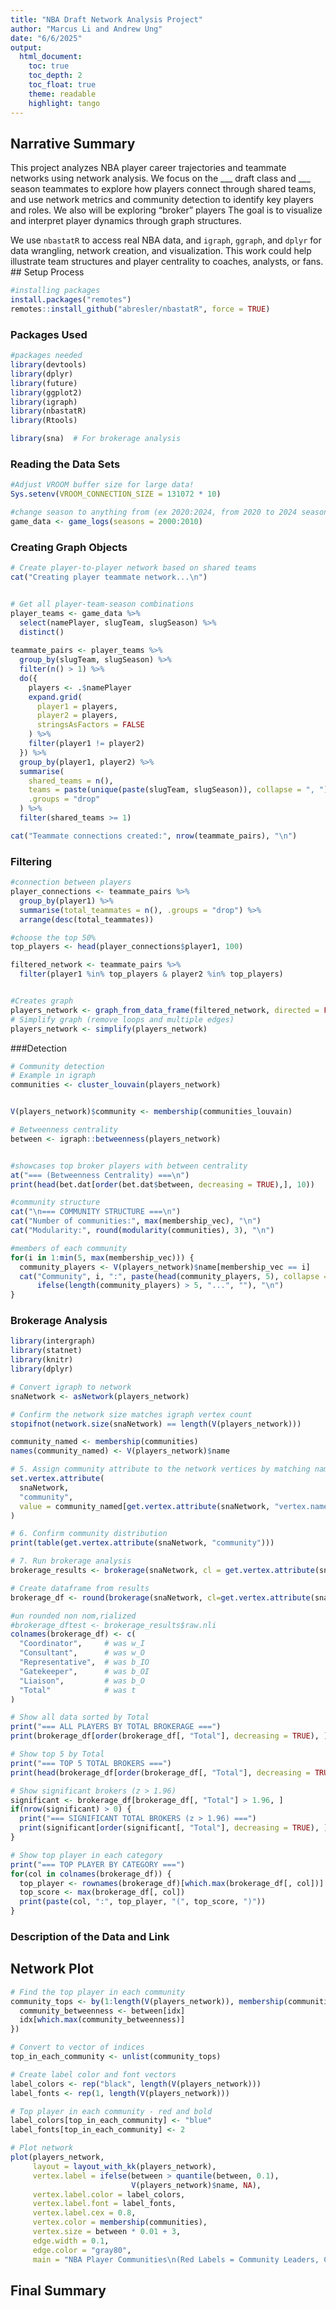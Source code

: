 ```yaml
---
title: "NBA Draft Network Analysis Project"
author: "Marcus Li and Andrew Ung"
date: "6/6/2025"
output:
  html_document:
    toc: true
    toc_depth: 2
    toc_float: true
    theme: readable
    highlight: tango
---
```


## Narrative Summary

This project analyzes NBA player career trajectories and teammate networks using network analysis. We focus on the \_\_\_ draft class and \_\_\_ season teammates to explore how players connect through shared teams, and use network metrics and community detection to identify key players and roles. We also will be exploring "broker" players The goal is to visualize and interpret player dynamics through graph structures.

We use `nbastatR` to access real NBA data, and `igraph`, `ggraph`, and `dplyr` for data wrangling, network creation, and visualization. This work could help illustrate team structures and player centrality to coaches, analysts, or fans. \## Setup Process

```r
#installing packages
install.packages("remotes")
remotes::install_github("abresler/nbastatR", force = TRUE)

```

### Packages Used

```r
#packages needed
library(devtools)
library(dplyr)
library(future)
library(ggplot2)
library(igraph)
library(nbastatR)
library(Rtools)

library(sna)  # For brokerage analysis
```

### Reading the Data Sets

```r
#Adjust VROOM buffer size for large data!
Sys.setenv(VROOM_CONNECTION_SIZE = 131072 * 10)

#change season to anything from (ex 2020:2024, from 2020 to 2024 seasons)
game_data <- game_logs(seasons = 2000:2010)
```

### Creating Graph Objects

```r
# Create player-to-player network based on shared teams
cat("Creating player teammate network...\n")


# Get all player-team-season combinations
player_teams <- game_data %>%
  select(namePlayer, slugTeam, slugSeason) %>%
  distinct()
  
teammate_pairs <- player_teams %>%
  group_by(slugTeam, slugSeason) %>%
  filter(n() > 1) %>%
  do({
    players <- .$namePlayer
    expand.grid(
      player1 = players,
      player2 = players,
      stringsAsFactors = FALSE
    ) %>%
    filter(player1 != player2)
  }) %>%
  group_by(player1, player2) %>%
  summarise(
    shared_teams = n(),
    teams = paste(unique(paste(slugTeam, slugSeason)), collapse = ", "),
    .groups = "drop"
  ) %>%
  filter(shared_teams >= 1)

cat("Teammate connections created:", nrow(teammate_pairs), "\n")

```

### Filtering

```r
#connection between players
player_connections <- teammate_pairs %>%
  group_by(player1) %>%
  summarise(total_teammates = n(), .groups = "drop") %>%
  arrange(desc(total_teammates))

#choose the top 50%
top_players <- head(player_connections$player1, 100)

filtered_network <- teammate_pairs %>%
  filter(player1 %in% top_players & player2 %in% top_players)


#Creates graph
players_network <- graph_from_data_frame(filtered_network, directed = FALSE)
# Simplify graph (remove loops and multiple edges)
players_network <- simplify(players_network)
```


###Detection

```r
# Community detection
# Example in igraph
communities <- cluster_louvain(players_network)


V(players_network)$community <- membership(communities_louvain)

# Betweenness centrality
between <- igraph::betweenness(players_network)


#showcases top broker players with between centrality
at("=== (Betweenness Centrality) ===\n")
print(head(bet.dat[order(bet.dat$between, decreasing = TRUE),], 10))

#community structure
cat("\n=== COMMUNITY STRUCTURE ===\n")
cat("Number of communities:", max(membership_vec), "\n")
cat("Modularity:", round(modularity(communities), 3), "\n")

#members of each community
for(i in 1:min(5, max(membership_vec))) {
  community_players <- V(players_network)$name[membership_vec == i]
  cat("Community", i, ":", paste(head(community_players, 5), collapse = ", "), 
      ifelse(length(community_players) > 5, "...", ""), "\n")
}
```

### Brokerage Analysis
```r
library(intergraph)
library(statnet)
library(knitr)
library(dplyr)

# Convert igraph to network
snaNetwork <- asNetwork(players_network)

# Confirm the network size matches igraph vertex count
stopifnot(network.size(snaNetwork) == length(V(players_network)))

community_named <- membership(communities)
names(community_named) <- V(players_network)$name

# 5. Assign community attribute to the network vertices by matching names
set.vertex.attribute(
  snaNetwork,
  "community",
  value = community_named[get.vertex.attribute(snaNetwork, "vertex.names")]
)

# 6. Confirm community distribution
print(table(get.vertex.attribute(snaNetwork, "community")))

# 7. Run brokerage analysis
brokerage_results <- brokerage(snaNetwork, cl = get.vertex.attribute(snaNetwork, "community"))

# Create dataframe from results
brokerage_df <- round(brokerage(snaNetwork, cl=get.vertex.attribute(snaNetwork, "community"))$z.nli, 2) 

#un rounded non nom,rialized
#brokerage_dftest <- brokerage_results$raw.nli
colnames(brokerage_df) <- c(
  "Coordinator",     # was w_I
  "Consultant",      # was w_O
  "Representative",  # was b_IO
  "Gatekeeper",      # was b_OI
  "Liaison",         # was b_O
  "Total"            # was t
)

# Show all data sorted by Total
print("=== ALL PLAYERS BY TOTAL BROKERAGE ===")
print(brokerage_df[order(brokerage_df[, "Total"], decreasing = TRUE), ])

# Show top 5 by Total
print("=== TOP 5 TOTAL BROKERS ===")
print(head(brokerage_df[order(brokerage_df[, "Total"], decreasing = TRUE), ], 5))

# Show significant brokers (z > 1.96)
significant <- brokerage_df[brokerage_df[, "Total"] > 1.96, ]
if(nrow(significant) > 0) {
  print("=== SIGNIFICANT TOTAL BROKERS (z > 1.96) ===")
  print(significant[order(significant[, "Total"], decreasing = TRUE), ])
}

# Show top player in each category
print("=== TOP PLAYER BY CATEGORY ===")
for(col in colnames(brokerage_df)) {
  top_player <- rownames(brokerage_df)[which.max(brokerage_df[, col])]
  top_score <- max(brokerage_df[, col])
  print(paste(col, ":", top_player, "(", top_score, ")"))
}
```

### Description of the Data and Link

## Network Plot

```r
# Find the top player in each community
community_tops <- by(1:length(V(players_network)), membership(communities), function(idx) {
  community_betweenness <- between[idx]
  idx[which.max(community_betweenness)]
})

# Convert to vector of indices
top_in_each_community <- unlist(community_tops)

# Create label color and font vectors
label_colors <- rep("black", length(V(players_network)))
label_fonts <- rep(1, length(V(players_network)))

# Top player in each community - red and bold
label_colors[top_in_each_community] <- "blue"
label_fonts[top_in_each_community] <- 2

# Plot network
plot(players_network,
     layout = layout_with_kk(players_network),
     vertex.label = ifelse(between > quantile(between, 0.1), 
                           V(players_network)$name, NA),
     vertex.label.color = label_colors,
     vertex.label.font = label_fonts,
     vertex.label.cex = 0.8,
     vertex.color = membership(communities),
     vertex.size = between * 0.01 + 3,
     edge.width = 0.1,
     edge.color = "gray80",
     main = "NBA Player Communities\n(Red Labels = Community Leaders, Colors = Communities)")

```

## Final Summary
